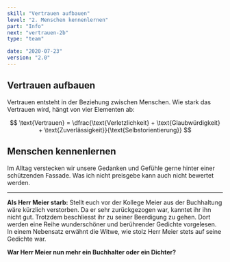 ```yaml
---
skill: "Vertrauen aufbauen"
level: "2. Menschen kennenlernen"
part: "Info"
next: "vertrauen-2b"
type: "team"

date: "2020-07-23"
version: "2.0"
---
```




<Row className="tutsegment"> 
<Col>

## Vertrauen aufbauen

Vertrauen entsteht in der Beziehung zwischen Menschen.
Wie stark das Vertrauen wird, hängt von vier Elementen ab:

$$
\text{Vertrauen} = \dfrac{\text{Verletzlichkeit} + \text{Glaubwürdigkeit} + \text{Zuverlässigkeit}}{\text{Selbstorientierung}}
$$

</Col>
</Row>


<Row className="tutsegment"> 
<Col>

## Menschen kennenlernen

Im Alltag verstecken wir unsere Gedanken und Gefühle gerne hinter einer schützenden Fassade.
Was ich nicht preisgebe kann auch nicht bewertet werden.

---

**Als Herr Meier starb:**
Stellt euch vor der Kollege Meier aus der Buchhaltung wäre kürzlich verstorben.
Da er sehr zurückgezogen war, kanntet ihr ihn nicht gut.
Trotzdem beschliesst ihr zu seiner Beerdigung zu gehen.
Dort werden eine Reihe wunderschöner und berührender Gedichte vorgelesen.
In einem Nebensatz erwähnt die Witwe, wie stolz Herr Meier stets auf seine Gedichte war.

**War Herr Meier nun mehr ein Buchhalter oder ein Dichter?**

</Col>
</Row>



